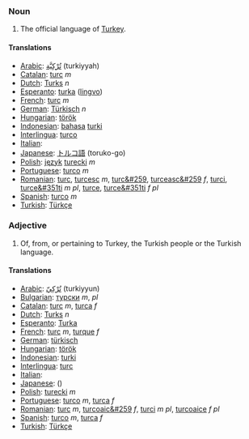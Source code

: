 ===Noun===
#The official language of [[Turkey]].

====Translations====
*[[Arabic]]: [[تُرْكِيَّة]] (turkiyyah)
*[[Catalan]]: [[turc]] ''m''
*[[Dutch]]: [[Turks]] ''n''
*[[Esperanto]]: [[turka]] ([[lingvo]])
*[[French]]: [[turc]] ''m''
*[[German]]: [[Türkisch]] ''n''
*[[Hungarian]]: [[török]]
*[[Indonesian]]: [[bahasa]] [[turki]]
*[[Interlingua]]: [[turco]]
*[[Italian]]: [[]]
*[[Japanese]]: [[トルコ]][[語]] (toruko-go)
*[[Polish]]: [[język]] [[turecki]] ''m''
*[[Portuguese]]: [[turco]] ''m''
*[[Romanian]]: [[turc]], [[turcesc]] ''m'', [[turc&#259]], [[turceasc&#259]] ''f'', [[turci]], [[turce&#351ti]] ''m pl'', [[turce]], [[turce&#351ti]] ''f pl''
*[[Spanish]]: [[turco]] ''m''
*[[Turkish]]: [[Türkçe]]

===Adjective===
#Of, from, or pertaining to Turkey, the Turkish people or the Turkish language.

====Translations====
*[[Arabic]]: [[تُرْكِيّ]] (turkiyyun)
*[[Bulgarian]]: [[турски]] ''m'', ''pl''
*[[Catalan]]: [[turc]] ''m'', [[turca]] ''f''
*[[Dutch]]: [[Turks]] ''n''
*[[Esperanto]]: [[Turka]]
*[[French]]: [[turc]] ''m'', [[turque]] ''f''
*[[German]]: [[türkisch]]
*[[Hungarian]]: [[török]]
*[[Indonesian]]: [[turki]]
*[[Interlingua]]: [[turc]]
*[[Italian]]: [[]]
*[[Japanese]]: [[]] ()
*[[Polish]]: [[turecki]] ''m''
*[[Portuguese]]: [[turco]] ''m'', [[turca]] ''f''
*[[Romanian]]: [[turc]] ''m'', [[turcoaic&#259]] ''f'', [[turci]] ''m pl'', [[turcoaice]] ''f pl''
*[[Spanish]]: [[turco]] ''m'', [[turca]] ''f''
*[[Turkish]]: [[Türkçe]]